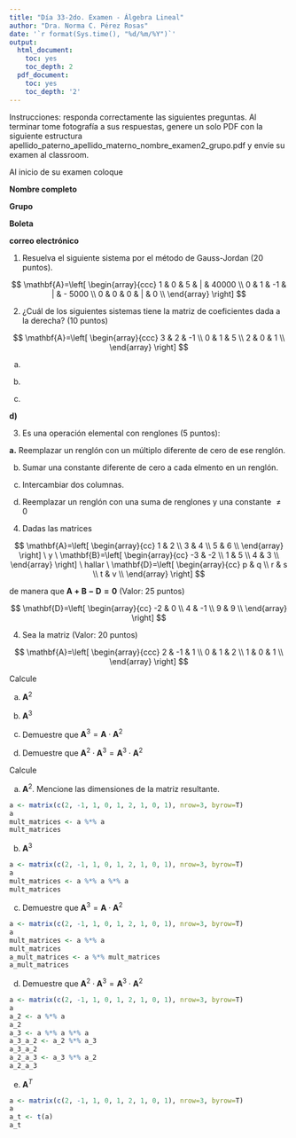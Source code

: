 ---
title: "Día 33-2do. Examen - Álgebra Lineal"
author: "Dra. Norma C. Pérez Rosas"
date: '`r format(Sys.time(), "%d/%m/%Y")`'
output:
  html_document:
    toc: yes
    toc_depth: 2
  pdf_document:
    toc: yes
    toc_depth: '2'
---

Instrucciones: responda correctamente las siguientes preguntas. Al terminar tome fotografía a sus respuestas, genere un solo PDF con la siguiente estructura apellido_paterno_apellido_materno_nombre_examen2_grupo.pdf y envíe su examen al classroom.

Al inicio de su examen coloque 

**Nombre completo**

**Grupo**

**Boleta**

**correo electrónico**



1. Resuelva el siguiente sistema por el método de Gauss-Jordan (20 puntos). 


\begin{alignat*}{4}
   x_1 & {}+{} 3x_2 &  {}+{} 2x_3  {}={} & 25000 \\
   x_1 & {}+{} 4x_2 &  {}+{} x_3  {}={} & 20000 \\
   2x_1 & {}+{} 5x_2 &  {}+{} 5x_3  {}={} & 55000 \\
\end{alignat*}


$$
\mathbf{A}=\left[
\begin{array}{ccc}
1 & 0 & 5 & | & 40000 \\
0 & 1 & -1 & | & - 5000 \\
0 & 0 & 0 & | & 0 \\
\end{array}
\right]
$$

2. ¿Cuál de los siguientes sistemas tiene la matriz de coeficientes dada a la derecha? (10 puntos)

$$
\mathbf{A}=\left[
\begin{array}{ccc}
3 & 2 & -1 \\
0 & 1 & 5 \\
2 & 0 & 1 \\
\end{array}
\right]
$$

a)

\begin{alignat*}{3}
   3x & {}+{} & 2y &   {}={} & -1 \\
      & {} {} & y &   {}={} & 5 \\
      & {} {} & 2x &   {}={} & 1 \\
\end{alignat*}


b)

\begin{alignat*}{4}
   3x & {}+{} & 2z &       &    & {}={} & 10 \\
   2x & {}+{} & y  &       &    & {}={} & 0 \\
   -x & {}+{} & 5y & {}+{} & z  & {}={} & 5 \\
\end{alignat*}

c)

\begin{alignat*}{3}
   3x & {} {} &    &  {}={} & 2 \\
   2x & {}+{} & y  &  {}={} & 0 \\
   -x & {}+{} & 5y  &  {}={} & 1 \\  
\end{alignat*}

**d)**

\begin{alignat*}{4}
   3x & {}+{} & 2y & {}+{} & -z & {}={} & -3 \\
    y & {}+{} & 5z &       &    & {}={} & 15 \\
   2x & {}+{} & z  & {} {} &    & {}={} & 3 \\
\end{alignat*}


3. Es una operación elemental con renglones (5 puntos):

**a.** Reemplazar un renglón con un múltiplo diferente de cero de ese renglón. 

b. Sumar una constante diferente de cero a cada elmento en un renglón. 

c. Intercambiar dos columnas.

d. Reemplazar un renglón con una suma de renglones y una constante $\neq 0$

4. Dadas las matrices

$$
\mathbf{A}=\left[
\begin{array}{cc}
1 & 2  \\
3 & 4 \\
5 & 6 \\
\end{array}
\right] \ y \ \mathbf{B}=\left[
\begin{array}{cc}
-3 & -2  \\
1 & 5 \\
4 & 3 \\
\end{array}
\right] \ hallar \ \mathbf{D}=\left[
\begin{array}{cc}
p & q  \\
r & s \\
t & v \\
\end{array}
\right]
$$

de manera que $\mathbf{A+B-D=0}$ (Valor: 25 puntos)



$$
\mathbf{D}=\left[
\begin{array}{cc}
-2 & 0  \\
4 & -1 \\
9 & 9 \\
\end{array}
\right] 
$$


4. Sea la matriz  (Valor: 20 puntos)

$$
\mathbf{A}=\left[
\begin{array}{ccc}
2 & -1 & 1  \\
0 & 1 & 2 \\
1 & 0 & 1 \\
\end{array}
\right] 
$$

Calcule 

a) $\mathbf{A}^2$

b) $\mathbf{A}^3$

c) Demuestre que $\mathbf{A}^3=\mathbf{A}\cdot \mathbf{A}^2$ 

d)  Demuestre que  $\mathbf{A}^2\cdot \mathbf{A}^3=\mathbf{A}^3\cdot \mathbf{A}^2$

Calcule 

a) $\mathbf{A}^2$. Mencione las dimensiones de la matriz resultante. 

```{r}
a <- matrix(c(2, -1, 1, 0, 1, 2, 1, 0, 1), nrow=3, byrow=T)
a
mult_matrices <- a %*% a
mult_matrices
```

b) $\mathbf{A}^3$
```{r}
a <- matrix(c(2, -1, 1, 0, 1, 2, 1, 0, 1), nrow=3, byrow=T)
a
mult_matrices <- a %*% a %*% a
mult_matrices
```

c) Demuestre que $\mathbf{A}^3=\mathbf{A}\cdot \mathbf{A}^2$ 
```{r}
a <- matrix(c(2, -1, 1, 0, 1, 2, 1, 0, 1), nrow=3, byrow=T)
a
mult_matrices <- a %*% a 
mult_matrices
a_mult_matrices <- a %*% mult_matrices
a_mult_matrices
```

d)  Demuestre que  $\mathbf{A}^2\cdot \mathbf{A}^3=\mathbf{A}^3\cdot \mathbf{A}^2$

```{r}
a <- matrix(c(2, -1, 1, 0, 1, 2, 1, 0, 1), nrow=3, byrow=T)
a
a_2 <- a %*% a 
a_2
a_3 <- a %*% a %*% a
a_3_a_2 <- a_2 %*% a_3
a_3_a_2
a_2_a_3 <- a_3 %*% a_2
a_2_a_3
```

e) $\mathbf{A}^T$

```{r}
a <- matrix(c(2, -1, 1, 0, 1, 2, 1, 0, 1), nrow=3, byrow=T)
a
a_t <- t(a) 
a_t
```


